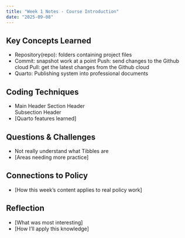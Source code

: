 ```yaml
---
title: "Week 1 Notes - Course Introduction"
date: "2025-09-08"
---
```


## Key Concepts Learned
- Repository(repo): folders containing project files
- Commit: snapshot work at a point
  Push: send changes to the Github cloud
  Pull: get the latest changes from the Github cloud
- Quarto: Publishing system into professional documents
  
## Coding Techniques
- Main Header
  Section Header  
  Subsection Header
- [Quarto features learned]

## Questions & Challenges
- Not really understand what Tibbles are
- [Areas needing more practice]

## Connections to Policy
- [How this week's content applies to real policy work]

## Reflection
- [What was most interesting]
- [How I'll apply this knowledge]
